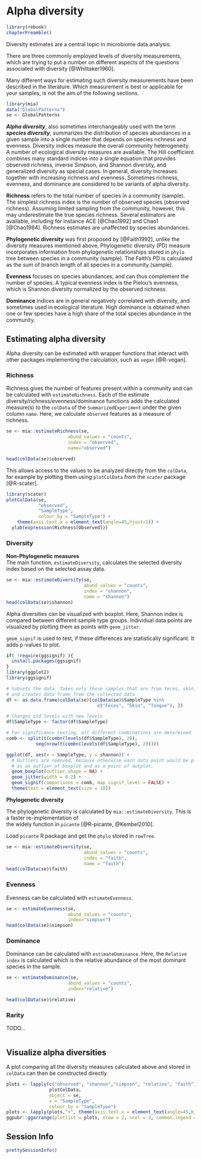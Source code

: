 # Alpha diversity

```r
library(rebook)
chapterPreamble()
```


Diversity estimates are a central topic in microbiome data analysis. 

There are three commonly employed levels of diversity measurements,
which are trying to put a number on different aspects of the questions
associated with diversity [@Whittaker1960].

Many different ways for estimating such diversity measurements have been 
described in the literature. Which measurement is best or applicable for your 
samples, is not the aim of the following sections.

```r
library(mia)
data("GlobalPatterns")
se <- GlobalPatterns
```


**_Alpha diversity_**, also sometimes interchangeably used with the
term **_species diversity_**, summarizes the distribution of species
abundances in a given sample into a single number that depends on
species richness and evenness. Diversity indices measure the overall
community heterogeneity. A number of ecological diversity measures are
available. The Hill coefficient combines many standard indices into a
single equation that provides observed richness, inverse Simpson, and
Shannon diversity, and generalized diversity as special cases. In
general, diversity increases together with increasing richness and
evenness. Sometimes richness, evenness, and dominance are considered
to be variants of alpha diversity.

**Richness** refers to the total number of species in a community
(sample). The simplest richness index is the number of observed
species (observed richness). Assuming limited sampling from the
community, however, this may underestimate the true species
richness. Several estimators are available, including for instance ACE
[@Chao1992] and Chao1 [@Chao1984]. Richness estimates are unaffected
by species abundances.
  
**Phylogenetic diversity** was first proposed by [@Faith1992], unlike the 
  diversity measures mentioned above, Phylogenetic diversity (PD) 
  measure incorporates information from phylogenetic relationships 
  stored in `phylo` tree between species in a community (sample). The 
  Faith's PD is calculated as the sum of branch length of all species in 
  a community (sample).

**Evenness** focuses on species abundances, and can thus complement
  the number of species. A typical evenness index is the Pielou's
  evenness, which is Shannon diversity normalized by the observed
  richness.

**Dominance** indices are in general negatively correlated with
  diversity, and sometimes used in ecological literature. High
  dominance is obtained when one or few species have a high share of
  the total species abundance in the community.  
  
## Estimating alpha diversity

Alpha diversity can be estimated with wrapper functions that interact
with other packages implementing the calculation, such as _`vegan`_
[@R-vegan].

### Richness  

Richness gives the number of features present within a community and can be calculated with `estimateRichness`. Each of the estimate diversity/richness/evenness/dominance functions adds the calculated measure(s) to the `colData` of the `SummarizedExperiment` under the given column `name`. Here, we calculate `observed` features as a measure of richness.     

```r
se <- mia::estimateRichness(se, 
                       abund_values = "counts", 
                       index = "observed", 
                       name="observed")

head(colData(se)$observed)
```
This allows access to the values to be analyzed directly from the `colData`, for example
by plotting them using `plotColData` from the _`scater`_ package [@R-scater].

```r
library(scater)
plotColData(se, 
            "observed", 
            "SampleType", 
            colour_by = "SampleType") +
    theme(axis.text.x = element_text(angle=45,hjust=1)) + 
  ylab(expression(Richness[Observed]))

```

### Diversity  

**Non-Phylogenetic measures**  
The main function, `estimateDiversity`, calculates the selected
diversity index based on the selected assay data.  

```r
se <- mia::estimateDiversity(se, 
                             abund_values = "counts",
                             index = "shannon", 
                             name = "shannon")
head(colData(se)$shannon)
```

Alpha diversities can be visualized with boxplot. Here, Shannon index is compared 
between different sample type groups. Individual data points are visualized by 
plotting them as points with `geom_jitter`.

`geom_signif` is used to test, if these differences are statistically significant.
It adds p-values to plot.

```r
if( !require(ggsignif) ){
  install.packages(ggsignif)
}
library(ggplot2)
library(ggsignif)

# Subsets the data. Takes only those samples that are from feces, skin, or tongue,
# and creates data frame from the collected data
df <- as.data.frame(colData(se)[colData(se)$SampleType %in% 
                                  c("Feces", "Skin", "Tongue"), ])

# Changes old levels with new levels
df$SampleType <- factor(df$SampleType)

# For significance testing, all different combinations are determined
comb <- split(t(combn(levels(df$SampleType), 2)), 
           seq(nrow(t(combn(levels(df$SampleType), 2)))))

ggplot(df, aes(x = SampleType, y = shannon)) +
  # Outliers are removed, because otherwise each data point would be plotted twice; 
  # as an outlier of boxplot and as a point of dotplot.
  geom_boxplot(outlier.shape = NA) + 
  geom_jitter(width = 0.2) + 
  geom_signif(comparisons = comb, map_signif_level = FALSE) +
  theme(text = element_text(size = 10))
```

**Phylogenetic diversity**  

The phylogenetic diversity is calculated by `mia::estimateDiversity`. This is a faster re-implementation of   
the widely function in _`picante`_ [@R-picante, @Kembel2010].  

Load `picante` R package and get the `phylo` stored in `rowTree`. 
```r

se <- mia::estimateDiversity(se, 
                             abund_values = "counts",
                             index = "faith", 
                             name = "faith")
head(colData(se)$faith)

```

### Evenness  

Evenness can be calculated with `estimateEvenness`.  

```r
se <- estimateEvenness(se, 
                       abund_values = "counts", 
                       index="simpson")
head(colData(se)$simpson)
```


### Dominance  

Dominance can be calculated with `estimateDominance`. Here, the `Relative index` is calculated which is the relative abundance of the most dominant species in the sample.   

```r
se <- estimateDominance(se, 
                       abund_values = "counts", 
                       index="relative")

head(colData(se)$relative)
```

### Rarity  
TODO...
```r

```


## Visualize alpha diversities  

A plot comparing all the diversity measures calculated above and stored in `colData` can then be constructed directly.  
```r
plots <- lapply(c("observed", "shannon","simpson", "relative", "faith"),
                plotColData,
                object = se,
                x = "SampleType",
                colour_by = "SampleType")
plots <- lapply(plots,"+", theme(axis.text.x = element_text(angle=45,hjust=1)))
ggpubr::ggarrange(plotlist = plots, nrow = 2, ncol = 3, common.legend = TRUE, legend = "right")
```

## Session Info {-}

```r
prettySessionInfo()
```